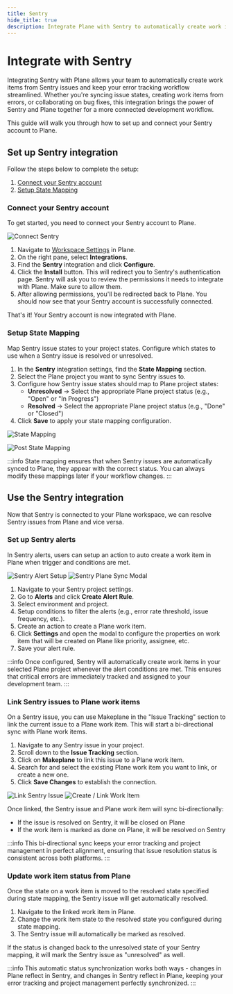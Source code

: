 ```yaml
---
title: Sentry
hide_title: true
description: Integrate Plane with Sentry to automatically create work items from Sentry issues, sync issue states, and streamline your error tracking workflow.
---
```



<div className="tag-wrapper">
  <h1>Integrate with Sentry</h1>
  <Tags tags={[{ name: "Pro", link: "https://plane.so/pricing", additionalClass: "pro" }]} />
</div>

Integrating Sentry with Plane allows your team to automatically create work items from Sentry issues and keep your error tracking workflow streamlined. Whether you're syncing issue states, creating work items from errors, or collaborating on bug fixes, this integration brings the power of Sentry and Plane together for a more connected development workflow.

This guide will walk you through how to set up and connect your Sentry account to Plane.

## Set up Sentry integration

Follow the steps below to complete the setup:

1. [Connect your Sentry account](/integrations/sentry#connect-sentry-account)
2. [Setup State Mapping](/integrations/sentry#setup-state-mapping)

### Connect your Sentry account

To get started, you need to connect your Sentry account to Plane.

![Connect Sentry](https://media.docs.plane.so/sentry/sentry_install.png#center)

1. Navigate to [Workspace Settings](/core-concepts/workspaces/overview#workspace-settings) in Plane.
2. On the right pane, select **Integrations**.
3. Find the **Sentry** integration and click **Configure**.
4. Click the **Install** button. This will redirect you to Sentry's authentication page. Sentry will ask you to review the permissions it needs to integrate with Plane. Make sure to allow them.
5. After allowing permissions, you'll be redirected back to Plane. You should now see that your Sentry account is successfully connected.

That's it! Your Sentry account is now integrated with Plane.

### Setup State Mapping

Map Sentry issue states to your project states. Configure which states to use when a Sentry issue is resolved or unresolved.

1. In the **Sentry** integration settings, find the **State Mapping** section.
2. Select the Plane project you want to sync Sentry issues to.
3. Configure how Sentry issue states should map to Plane project states:
   - **Unresolved** → Select the appropriate Plane project status (e.g., "Open" or "In Progress")
   - **Resolved** → Select the appropriate Plane project status (e.g., "Done" or "Closed")
4. Click **Save** to apply your state mapping configuration.

![State Mapping](https://media.docs.plane.so/sentry/sentry_project_mapping.png)

![Post State Mapping](https://media.docs.plane.so/sentry/sentry_config.png)

:::info
State mapping ensures that when Sentry issues are automatically synced to Plane, they appear with the correct status. You can always modify these mappings later if your workflow changes.
:::

## Use the Sentry integration

Now that Sentry is connected to your Plane workspace, we can resolve Sentry issues from Plane and vice versa.

### Set up Sentry alerts

In Sentry alerts, users can setup an action to auto create a work item in Plane when trigger and conditions are met.

![Sentry Alert Setup](https://media.docs.plane.so/sentry/create_issue_alert.png)
![Sentry Plane Sync Modal](https://media.docs.plane.so/sentry/create_workitem_modal.png)

1. Navigate to your Sentry project settings.
2. Go to **Alerts** and click **Create Alert Rule**.
3. Select environment and project.
4. Setup conditions to filter the alerts (e.g., error rate threshold, issue frequency, etc.).
5. Create an action to create a Plane work item.
6. Click **Settings** and open the modal to configure the properties on work item that will be created on Plane like priority, assignee, etc.
7. Save your alert rule.

:::info
Once configured, Sentry will automatically create work items in your selected Plane project whenever the alert conditions are met. This ensures that critical errors are immediately tracked and assigned to your development team.
:::

### Link Sentry issues to Plane work items

On a Sentry issue, you can use Makeplane in the "Issue Tracking" section to link the current issue to a Plane work item. This will start a bi-directional sync with Plane work items.

1. Navigate to any Sentry issue in your project.
2. Scroll down to the **Issue Tracking** section.
3. Click on **Makeplane** to link this issue to a Plane work item.
4. Search for and select the existing Plane work item you want to link, or create a new one.
5. Click **Save Changes** to establish the connection.

![Link Sentry Issue](https://media.docs.plane.so/sentry/issue_tracking.png)
![Create / Link Work Item](https://media.docs.plane.so/sentry/create_link.png)


Once linked, the Sentry issue and Plane work item will sync bi-directionally:
- If the issue is resolved on Sentry, it will be closed on Plane
- If the work item is marked as done on Plane, it will be resolved on Sentry

:::info
This bi-directional sync keeps your error tracking and project management in perfect alignment, ensuring that issue resolution status is consistent across both platforms.
:::

### Update work item status from Plane

Once the state on a work item is moved to the resolved state specified during state mapping, the Sentry issue will get automatically resolved.

1. Navigate to the linked work item in Plane.
2. Change the work item state to the resolved state you configured during state mapping.
3. The Sentry issue will automatically be marked as resolved.

If the status is changed back to the unresolved state of your Sentry mapping, it will mark the Sentry issue as "unresolved" as well.

:::info
This automatic status synchronization works both ways - changes in Plane reflect in Sentry, and changes in Sentry reflect in Plane, keeping your error tracking and project management perfectly synchronized.
:::

